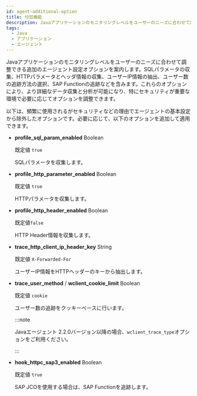 ```yaml
---
id: agent-additional-option
title: 付加機能
description: Javaアプリケーションのモニタリングレベルをユーザーのニーズに合わせて調整できる追加のエージェント設定オプションを案内します。SQLパラメータの収集、HTTPパラメータとヘッダ情報の収集、ユーザーIP情報の抽出、ユーザー数の追跡方法の選択、SAP Functionの追跡などを含みます。これらのオプションにより、より詳細なデータ収集と分析が可能になり、特にセキュリティが重要な環境で必要に応じてオプションを調整できます。
tags:
  - Java
  - アプリケーション
  - エージェント
---
```


Javaアプリケーションのモニタリングレベルをユーザーのニーズに合わせて調整できる追加のエージェント設定オプションを案内します。SQLパラメータの収集、HTTPパラメータとヘッダ情報の収集、ユーザーIP情報の抽出、ユーザー数の追跡方法の選択、SAP Functionの追跡などを含みます。これらのオプションにより、より詳細なデータ収集と分析が可能になり、特にセキュリティが重要な環境で必要に応じてオプションを調整できます。

以下は、頻繁に使用されるがセキュリティなどの理由でエージェントの基本設定から除外したオプションです。必要に応じて、以下のオプションを追加して適用できます。

- **profile_sql_param_enabled** <span class='type'>Boolean</span>

  既定値 `true`

  SQLパラメータを収集します。

- **profile_http_parameter_enabled** <span class='type'>Boolean</span>

  既定値 `true`

  HTTPパラメータを収集します。

- **profile_http_header_enabled** <span class='type'>Boolean</span>

  既定値`false`

  HTTP Header情報を収集します。

- **trace_http_client_ip_header_key** <span class='type'>String</span>

  既定値 `X-Forwarded-For`

  ユーザーIP情報をHTTPヘッダーのキーから抽出します。

- **trace_user_method** / **wclient_cookie_limit** <span class='type'>Boolean</span>

  既定値 `cookie`

  ユーザー数の追跡をクッキーベースに行います。

  :::note

  Javaエージェント 2.2.0バージョン以降の場合、`wclient_trace_type`オプションをご利用ください。

  :::

- **hook_httpc_sap3_enabled** <span class='type'>Boolean</span>

  既定値 `true`

  SAP JCOを使用する場合は、SAP Functionを追跡します。
